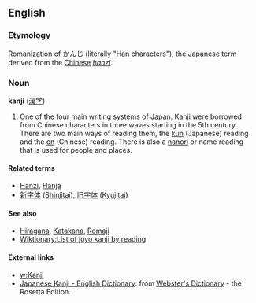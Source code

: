 == English ==

=== Etymology ===

[[Romanization]] of かんじ (literally "[[Han]] characters"), the [[Japanese]] term derived from the [[Chinese]] ''[[hanzi]]''.

=== Noun ===

'''kanji''' ([[漢字]])

# One of the four main writing systems of [[Japan]].  Kanji were borrowed from Chinese characters in three waves starting in the 5th century.  There are two main ways of reading them, the [[kun]] (Japanese) reading and the [[On#Japanese|on]] (Chinese) reading.  There is also a [[nanori]] or name reading that is used for people and places.

==== Related terms ====

* [[Hanzi]], [[Hanja]]
* [[新字体]] ([[Shinjitai]]), [[旧字体]] ([[Kyujitai]])

==== See also ====

* [[Hiragana]], [[Katakana]], [[Romaji]]
* [[Wiktionary:List of joyo kanji by reading]]

==== External links ====

* [[w:Kanji]]
* [http://www.websters-online-dictionary.org/definition/Japanese+Kanji-english/ Japanese Kanji - English Dictionary]: from [http://www.websters-online-dictionary.org/ Webster's Dictionary] - the Rosetta Edition.